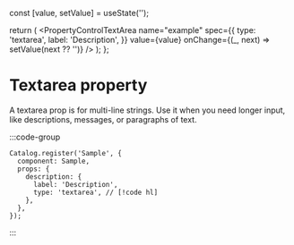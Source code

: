 
  const [value, setValue] = useState('');

  return (
    <PropertyControlTextArea
      name="example"
      spec={{
        type: 'textarea',
        label: 'Description',
      }}
      value={value}
      onChange={(_, next) => setValue(next ?? '')}
    />
  );
};

# Textarea property

A textarea prop is for multi-line strings. Use it when you need longer input, like descriptions, messages, or paragraphs of text.

:::code-group
<div data-title="Preview">
  <BasicUsage />
</div>

```tsx [Code]
Catalog.register('Sample', {
  component: Sample,
  props: {
    description: {
      label: 'Description',
      type: 'textarea', // [!code hl]
    },
  },
});
```
:::
